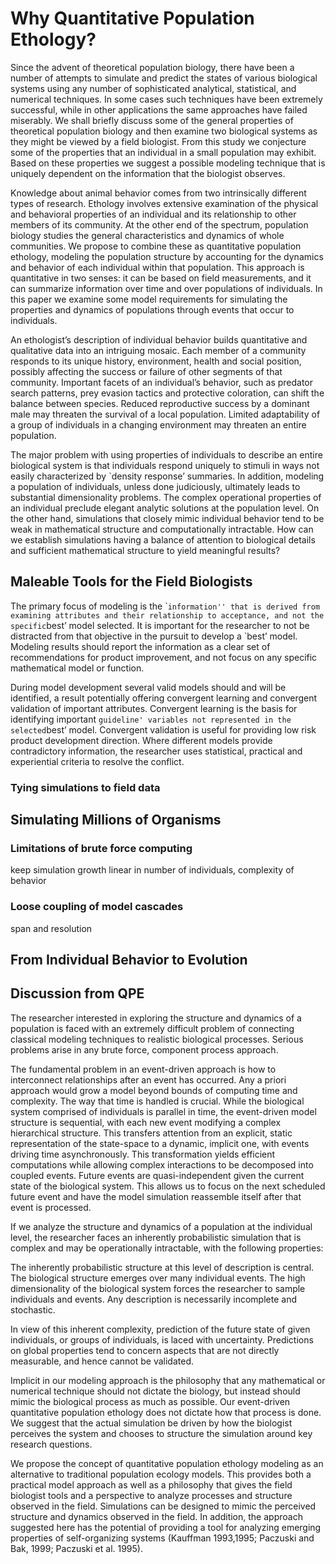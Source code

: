 # Why Quantitative Population Ethology? {#qpe}

Since the advent of theoretical population biology, there have been a
number of attempts to simulate and predict the states of various
biological systems using any number of sophisticated analytical,
statistical, and numerical techniques. In some cases such techniques
have been extremely successful, while in other applications the same
approaches have failed miserably. We shall briefly discuss some of the
general properties of theoretical population biology and then examine
two biological systems as they might be viewed by a field
biologist. From this study we conjecture some of the properties that
an individual in a small population may exhibit. Based on these
properties we suggest a possible modeling technique that is uniquely
dependent on the information that the biologist observes.

Knowledge about animal behavior comes from two intrinsically different
types of research. Ethology involves extensive examination of the
physical and behavioral properties of an individual and its
relationship to other members of its community. At the other end of
the spectrum, population biology studies the general characteristics
and dynamics of whole communities. We propose to combine these as
quantitative population ethology, modeling the population structure by
accounting for the dynamics and behavior of each individual within
that population. This approach is quantitative in two senses: it can
be based on field measurements, and it can summarize information over
time and over populations of individuals. In this paper we examine
some model requirements for simulating the properties and dynamics of
populations through events that occur to individuals.

An ethologist's description of individual behavior builds quantitative
and qualitative data into an intriguing mosaic. Each member of a
community responds to its unique history, environment, health and
social position, possibly affecting the success or failure of other
segments of that community. Important facets of an individual's
behavior, such as predator search patterns, prey evasion tactics and
protective coloration, can shift the balance between species. Reduced
reproductive success by a dominant male may threaten the survival of a
local population. Limited adaptability of a group of individuals in a
changing environment may threaten an entire population.

The major problem with using properties of individuals to describe an
entire biological system is that individuals respond uniquely to
stimuli in ways not easily characterized by `density response'
summaries. In addition, modeling a population of individuals, unless
done judiciously, ultimately leads to substantial dimensionality
problems. The complex operational properties of an individual preclude
elegant analytic solutions at the population level. On the other hand,
simulations that closely mimic individual behavior tend to be weak in
mathematical structure and computationally intractable. How can we
establish simulations having a balance of attention to biological
details and sufficient mathematical structure to yield meaningful
results?

## Maleable Tools for the Field Biologists

The primary focus of modeling is the ``information'' that is derived
from examining attributes and their relationship to acceptance, and
not the specific `best' model selected.  It is important for the
researcher to not be distracted from that objective in the pursuit to
develop a `best' model. Modeling results should report the
information as a clear set of recommendations for product improvement,
and not focus on any specific mathematical model or function. 

During model development several valid models should and will be
identified, a result potentially offering convergent learning and
convergent validation of important attributes. Convergent learning is
the basis for identifying important `guideline' variables not
represented in the selected `best' model. Convergent validation is
useful for providing low risk product development direction. Where
different models provide contradictory information, the researcher
uses statistical, practical and experiential criteria to resolve the
conflict. 

### Tying simulations to field data

## Simulating Millions of Organisms

### Limitations of brute force computing

keep simulation growth linear in number of individuals, complexity of behavior

### Loose coupling of model cascades

span and resolution

## From Individual Behavior to Evolution

## Discussion from QPE

The researcher interested in exploring the structure and dynamics of a
population is faced with an extremely difficult problem of connecting
classical modeling techniques to realistic biological processes.
Serious problems arise in any brute force, component process
approach. 

The fundamental problem in an event-driven approach is how to
interconnect relationships after an event has occurred. Any a priori
approach would grow a model beyond bounds of computing time and
complexity. The way that time is handled is crucial. While the
biological system comprised of individuals is parallel in time, the
event-driven model structure is sequential, with each new event
modifying a complex hierarchical structure. This transfers attention
from an explicit, static representation of the state-space to a
dynamic, implicit one, with events driving time asynchronously. This
transformation yields efficient computations while allowing complex
interactions to be decomposed into coupled events. Future events are
quasi-independent given the current state of the biological
system. This allows us to focus on the next scheduled future event and
have the model simulation reassemble itself after that event is
processed.

If we analyze the structure and dynamics of a population at the
individual level, the researcher faces an inherently probabilistic
simulation that is complex and may be operationally intractable, with
the following properties:

\begin{enumerate}
\item	The individual is inexhaustibly complex.
\item	At any given instant, an individual's behavior is
probabilistic, depending on a complicated sequence of conditional
probabilities relative to a given subset of events.
\item	Over many events, an underlying structure emerges that both
the individual and the researcher can exploit with suitable
strategies.
\item	Probabilities change over time depending on the sequence of
events that occur; hence, there is a system of probabilistic feedback
loops.
\item	Each individual is unique, with an incomplete view of its
local environment.
\item	The high dimensionality of the state space forces any
description to be probabilistic.
\item	Numerical and analytic analogs are either impractical or
impossible.
\end{enumerate}

The inherently probabilistic structure at this level of description is
central. The biological structure emerges over many individual
events. The high dimensionality of the biological system forces the
researcher to sample individuals and events. Any description is
necessarily incomplete and stochastic.

In view of this inherent complexity, prediction of the future state of
given individuals, or groups of individuals, is laced with
uncertainty. Predictions on global properties tend to concern aspects
that are not directly measurable, and hence cannot be validated.

Implicit in our modeling approach is the philosophy that any
mathematical or numerical technique should not dictate the biology,
but instead should mimic the biological process as much as
possible. Our event-driven quantitative population ethology does not
dictate how that process is done. We suggest that the actual
simulation be driven by how the biologist perceives the system and
chooses to structure the simulation around key research questions.

We propose the concept of quantitative population ethology modeling as
an alternative to traditional population ecology models. This provides
both a practical model approach as well as a philosophy that gives the
field biologist tools and a perspective to analyze processes and
structure observed in the field. Simulations can be designed to mimic
the perceived structure and dynamics observed in the field. In
addition, the approach suggested here has the potential of providing a
tool for analyzing emerging properties of self-organizing systems
(Kauffman 1993,1995; Paczuski and Bak, 1999; Paczuski et al. 1995). 
